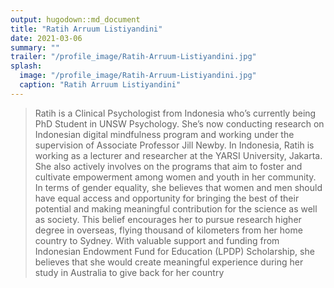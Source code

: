 ```yaml
---
output: hugodown::md_document
title: "Ratih Arruum Listiyandini"
date: 2021-03-06
summary: ""
trailer: "/profile_image/Ratih-Arruum-Listiyandini.jpg"
splash:
  image: "/profile_image/Ratih-Arruum-Listiyandini.jpg"
  caption: "Ratih Arruum Listiyandini"
---
```


> Ratih is a Clinical Psychologist from Indonesia who's currently being PhD Student in UNSW Psychology. She's now conducting research on Indonesian digital mindfulness program and working under the supervision of Associate Professor Jill Newby. In Indonesia, Ratih is working as a lecturer and researcher at the YARSI University, Jakarta. She also actively involves on the programs that aim to foster and cultivate empowerment among women and youth in her community. In terms of gender equality, she believes that women and men should have equal access and opportunity for bringing the best of their potential and making meaningful contribution for the science as well as society. This belief encourages her to pursue research higher degree in overseas, flying thousand of kilometers from her home country to Sydney. With valuable support and funding from Indonesian Endowment Fund for Education (LPDP) Scholarship, she believes that she would create meaningful experience during her study in Australia to give back for her country

